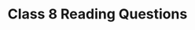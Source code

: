 ---
title: Class 8 Reading Questions 
description: "Descartes, Basic Beliefs, Foundationalism, Rationalism"
---